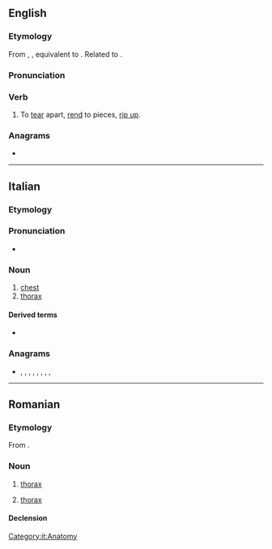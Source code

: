 {{also|tórace}}
==English==

===Etymology===
From {{inh|en|enm|toracen}}, {{m|enm|torasen||to tear up, snatch away}}, equivalent to {{prefix|to|race|lang=en}}. Related to {{l|en|rash}}.

===Pronunciation===
{{rfp|en}}

===Verb===
{{en-verb|toraces|toracing|toraced}}

# {{lb|en|transitive|obsolete}} To [[tear]] apart, [[rend]] to pieces, [[rip up]].

===Anagrams===
* {{anagrams|en|coater|recoat}}

----

==Italian==

===Etymology===
{{rfe|Possibly inherited from Latin|lang=it}}

===Pronunciation===
* {{IPA|/toˈrat͡ʃe/|lang=it}}

===Noun===
{{it-noun|m}}

# [[chest]]
# [[thorax]]

====Derived terms====
* {{l|it|toracico}}

===Anagrams===
* {{l|it|atroce}}, {{l|it|carote}}, {{l|it|cerato}}, {{l|it|corate}}, {{l|it|cortea}}, {{l|it|creato}}, {{l|it|croate}}, {{l|it|recato}}, {{l|it|tacerò}}

[[Category:it:Anatomy]]

----

==Romanian==

===Etymology===
From {{bor|ro|it|torace}}.

===Noun===
{{ro-noun|n|torace}}

# {{lb|ro|anatomy}} [[thorax]] {{gloss|the region of the [[mammalian]] body between the neck and [[abdomen]]}}
# {{lb|ro|entomology|and|arachnology}} [[thorax]] {{gloss|the middle of three [[distinct]] divisions in an [[insect]], [[crustacean]] or [[arachnid]] body}}

====Declension====
{{ro-noun-n-e}}

{{c|ro|Body parts}}